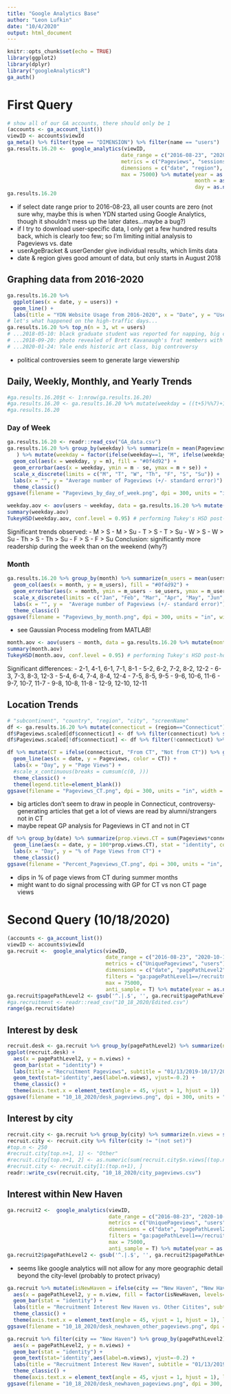 ```yaml
---
title: "Google Analytics Base"
author: "Leon Lufkin"
date: "10/4/2020"
output: html_document
---
```


```r
knitr::opts_chunk$set(echo = TRUE)
library(ggplot2)
library(dplyr)
library("googleAnalyticsR")
ga_auth()
```

# First Query
```r
# show all of our GA accounts, there should only be 1
(accounts <- ga_account_list())
viewID <- accounts$viewId
ga_meta() %>% filter(type == "DIMENSION") %>% filter(name == "users")
ga.results.16.20 <-  google_analytics(viewID,
                                     date_range = c("2016-08-23", "2020-10-04"),
                                     metrics = c("Pageviews", "sessions", "bounceRate", "avgTimeonPage", "users"),
                                     dimensions = c("date", "region"),
                                     max = 75000) %>% mutate(year = as.numeric(substr(date, 1, 4)),
                                                             month = as.numeric(substr(date, 6, 7)),
                                                             day = as.numeric(substr(date, 9, 10)))
ga.results.16.20
```
 - if select date range prior to 2016-08-23, all user counts are zero (not sure why, maybe this is when YDN started using Google Analytics, though it shouldn't mess up the later dates...maybe a bug?)
 - if I try to download user-specific data, I only get a few hundred results back, which is clearly too few; so I'm limiting initial analysis to Pageviews vs. date
 - userAgeBracket & userGender give individual results, which limits data
 - date & region gives good amount of data, but only starts in August 2018


## Graphing data from 2016-2020
```r
ga.results.16.20 %>%
  ggplot(aes(x = date, y = users)) +
  geom_line() +
  labs(title = "YDN Website Usage from 2016-2020", x = "Date", y = "Users")
# let's what happened on the high-traffic days...
ga.results.16.20 %>% top_n(n = 3, wt = users)
# ...2018-05-10: black graduate student was reported for napping, big controversy
# ...2018-09-20: photo revealed of Brett Kavanaugh's frat members with a flag of women's underwear, big controversy
# ...2020-01-24: Yale ends historic art class, big controversy
```
 - political controversies seem to generate large viewership
 
 
## Daily, Weekly, Monthly, and Yearly Trends
```r
#ga.results.16.20$t <- 1:nrow(ga.results.16.20)
#ga.results.16.20 <- ga.results.16.20 %>% mutate(weekday = ((t+5)%%7)+1, month=as.numeric(substr(date, 6, 7)), year=as.numeric(substr(date, 1, 4)))
#ga.results.16.20
```

### Day of Week
```r
ga.results.16.20 <- readr::read_csv("GA_data.csv")
ga.results.16.20 %>% group_by(weekday) %>% summarize(m = mean(Pageviews), se = sd(Pageviews)/sqrt(n())
   ) %>% mutate(weekday = factor(ifelse(weekday==1, "M", ifelse(weekday==2, "T", ifelse(weekday==3, "W", ifelse(weekday==4, "Th", ifelse(weekday==5, "F", ifelse(weekday==6, "S", "Su")))))))) %>% ggplot() +
  geom_col(aes(x = weekday, y = m), fill = "#0f4d92") +
  geom_errorbar(aes(x = weekday, ymin = m - se, ymax = m + se)) +
  scale_x_discrete(limits = c("M", "T", "W", "Th", "F", "S", "Su")) +
  labs(x = "", y = "Average number of Pageviews (+/- standard error)") +
  theme_classic()
ggsave(filename = "Pageviews_by_day_of_week.png", dpi = 300, units = "in", width = 6, height = 4)
```

```r
weekday.aov <- aov(users ~ weekday, data = ga.results.16.20 %>% mutate(weekday = as.factor(weekday))) # one-way ANOVA to test for differences in readership across days
summary(weekday.aov)
TukeyHSD(weekday.aov, conf.level = 0.95) # performing Tukey's HSD post-hoc test
```
Significant trends observed:
- M > S
- M > Su
- T > S
- T > Su
- W > S
- W > Su
- Th > S
- Th > Su
- F > S
- F > Su
Conclusion: significantly more readership during the week than on the weekend (why?)

### Month
```r
ga.results.16.20 %>% group_by(month) %>% summarize(m_users = mean(users), se_users = sd(users)/sqrt(n())) %>% ggplot() +
  geom_col(aes(x = month, y = m_users), fill = "#0f4d92") +
  geom_errorbar(aes(x = month, ymin = m_users - se_users, ymax = m_users + se_users)) +
  scale_x_discrete(limits = c("Jan", "Feb", "Mar", "Apr", "May", "Jun", "Jul", "Aug", "Sep", "Oct", "Nov", "Dec")) +
  labs(x = "", y =  "Average number of Pageviews (+/- standard error)") +
  theme_classic()
ggsave(filename = "Pageviews_by_month.png", dpi = 300, units = "in", width = 6, height = 4)
```
 - see Gaussian Process modeling from MATLAB!
 
```r
month.aov <- aov(users ~ month, data = ga.results.16.20 %>% mutate(month = as.factor(month))) # one-way ANOVA to test for differences in readership across days
summary(month.aov)
TukeyHSD(month.aov, conf.level = 0.95) # performing Tukey's HSD post-hoc test
```
Significant differences:
- 2-1, 4-1, 6-1, 7-1, 8-1
- 5-2, 6-2, 7-2, 8-2, 12-2
- 6-3, 7-3, 8-3, 12-3
- 5-4, 6-4, 7-4, 8-4, 12-4
- 7-5, 8-5, 9-5
- 9-6, 10-6, 11-6
- 9-7, 10-7, 11-7
- 9-8, 10-8, 11-8
- 12-9, 12-10, 12-11

 
 
## Location Trends
```r
# "subcontinent", "country", "region", "city", "screenName"
df <- ga.results.16.20 %>% mutate(connecticut = (region=="Connecticut")) %>% select(date, connecticut, Pageviews) %>% group_by(connecticut, date) %>% summarize(Pageviews = sum(Pageviews)) %>% ungroup()
df$Pageviews.scaled[df$connecticut] <- df %>% filter(connecticut) %>% select(Pageviews) %>% as_vector() %>% scale()
df$Pageviews.scaled[!df$connecticut] <- df %>% filter(!connecticut) %>% select(Pageviews) %>% as_vector() %>% scale()

df %>% mutate(CT = ifelse(connecticut, "From CT", "Not from CT")) %>% ggplot() +
  geom_line(aes(x = date, y = Pageviews, color = CT)) + 
  labs(x = "Day", y = "Page Views") +
  #scale_x_continuous(breaks = cumsum(c(0, )))
  theme_classic() +
  theme(legend.title=element_blank())
ggsave(filename = "Pageviews_CT.png", dpi = 300, units = "in", width = 6, height = 4)
```
 - big articles don't seem to draw in people in Connecticut, controversy-generating articles that get a lot of views are read by alumni/strangers not in CT
 - maybe repeat GP analysis for Pageviews in CT and not in CT

```r
df %>% group_by(date) %>% summarize(prop.views.CT = sum(Pageviews*connecticut)/sum(Pageviews)) %>% ungroup() %>% ggplot() +
  geom_line(aes(x = date, y = 100*prop.views.CT), stat = "identity", color = "blue") +
  labs(x = "Day", y = "% of Page Views from CT") +
  theme_classic()
ggsave(filename = "Percent_Pageviews_CT.png", dpi = 300, units = "in", width = 6, height = 4)
```
 - dips in % of page views from CT during summer months
 - might want to do signal processing with GP for CT vs non CT page views
 
# Second Query (10/18/2020)
```r
(accounts <- ga_account_list())
viewID <- accounts$viewId
ga.recruit <-  google_analytics(viewID,
                                date_range = c("2016-08-23", "2020-10-17"),
                                metrics = c("UniquePageviews", "users"),
                                dimensions = c("date", "pagePathLevel2", "city"),
                                filters = "ga:pagePathLevel1==/recruitment/",
                                max = 75000,
                                anti_sample = T) %>% mutate(year = as.numeric(substr(date, 1, 4)), month = as.numeric(substr(date, 6, 7)), day = as.numeric(substr(date, 9, 10))) %>% filter(pagePathLevel2 %in% c("/opinion/", "/university/", "/culture/", "/wknd/", "/city/", "/mag/", "/management/", "/copy/", "/pd/", "/scitech/", "/business/", "/photo/", "/sports/", "/illustrations/", "/ytv/", "/tech/", "/podcasts/", "/data/"))
ga.recruit$pagePathLevel2 <- gsub('^.|.$', '', ga.recruit$pagePathLevel2)
#ga.recruitment <- readr::read_csv("10_18_2020/Edited.csv")
range(ga.recruit$date)
```

## Interest by desk
```r
recruit.desk <- ga.recruit %>% group_by(pagePathLevel2) %>% summarize(n.views = sum(UniquePageviews)) %>% ungroup() %>% arrange(desc(n.views))
ggplot(recruit.desk) +
  aes(x = pagePathLevel2, y = n.views) +
  geom_bar(stat = "identity") +
  labs(title = "Recruitment Pageviews", subtitle = "01/13/2019-10/17/2020", x = "", y = "Unique Pageviews") +
  geom_text(stat='identity',aes(label=n.views), vjust=-0.2) +
  theme_classic() +
  theme(axis.text.x = element_text(angle = 45, vjust = 1, hjust = 1))
ggsave(filename = "10_18_2020/desk_pageviews.png", dpi = 300, units = "in", width = 6, height = 5)
```

## Interest by city
```r
recruit.city <- ga.recruit %>% group_by(city) %>% summarize(n.views = sum(UniquePageviews)) %>% ungroup() %>% arrange(desc(n.views))
recruit.city <- recruit.city %>% filter(city != "(not set)")
#top.n <- 250
#recruit.city[top.n+1, 1] <- "Other"
#recruit.city[top.n+1, 2] <- as.numeric(sum(recruit.city$n.views[(top.n+1):nrow(recruit.city)]))
#recruit.city <- recruit.city[1:(top.n+1), ]
readr::write_csv(recruit.city, "10_18_2020/city_pageviews.csv")
```

## Interest within New Haven
```r
ga.recruit2 <-  google_analytics(viewID,
                                 date_range = c("2016-08-23", "2020-10-17"),
                                 metrics = c("UniquePageviews", "users"),
                                 dimensions = c("date", "pagePathLevel2", "city", "latitude", "longitude"),
                                 filters = "ga:pagePathLevel1==/recruitment/;ga:city==New Haven",
                                 max = 75000,
                                 anti_sample = T) %>% mutate(year = as.numeric(substr(date, 1, 4)), month = as.numeric(substr(date, 6, 7)), day = as.numeric(substr(date, 9, 10))) %>% filter(pagePathLevel2 %in% c("/opinion/", "/university/", "/culture/", "/wknd/", "/city/", "/mag/", "/management/", "/copy/", "/pd/", "/scitech/", "/business/", "/photo/", "/sports/", "/illustrations/", "/ytv/", "/tech/", "/podcasts/", "/data/"))
ga.recruit2$pagePathLevel2 <- gsub('^.|.$', '', ga.recruit2$pagePathLevel2)
```
 - seems like google analytics will not allow for any more geographic detail beyond the city-level (probably to protect privacy)
 
```r
ga.recruit %>% mutate(isNewHaven = ifelse(city == "New Haven", "New Haven", "Other Cities")) %>% group_by(pagePathLevel2, isNewHaven) %>% summarize(n.view = sum(UniquePageviews)) %>% ggplot() +
  aes(x = pagePathLevel2, y = n.view, fill = factor(isNewHaven, levels=c("Other Cities", "New Haven"))) +
  geom_bar(stat = "identity") +
  labs(title = "Recruitment Interest New Haven vs. Other Citites", subtitle = "01/13/2019-10/17/2020", x = "", y = "Unique Pageviews") +
  theme_classic() +
  theme(axis.text.x = element_text(angle = 45, vjust = 1, hjust = 1), legend.title=element_blank())
ggsave(filename = "10_18_2020/desk_newhaven_other_pageviews.png", dpi = 300, units = "in", width = 6, height = 5)
```

```r
ga.recruit %>% filter(city == "New Haven") %>% group_by(pagePathLevel2) %>% summarize(n.views = sum(UniquePageviews)) %>% ggplot() +
  aes(x = pagePathLevel2, y = n.views) +
  geom_bar(stat = "identity") +
  geom_text(stat='identity',aes(label=n.views), vjust=-0.2) +
  labs(title = "Recruitment Interest New Haven", subtitle = "01/13/2019-10/17/2020", x = "", y = "Unique Pageviews") +
  theme_classic() +
  theme(axis.text.x = element_text(angle = 45, vjust = 1, hjust = 1), legend.title=element_blank())
ggsave(filename = "10_18_2020/desk_newhaven_pageviews.png", dpi = 300, units = "in", width = 6, height = 5)
```

